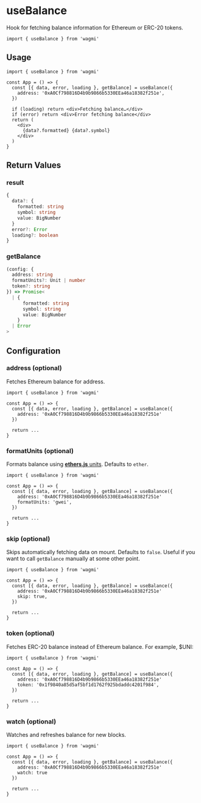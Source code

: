 # useBalance

Hook for fetching balance information for Ethereum or ERC-20 tokens.

```tsx
import { useBalance } from 'wagmi'
```

## Usage

```tsx
import { useBalance } from 'wagmi'

const App = () => {
  const [{ data, error, loading }, getBalance] = useBalance({
    address: '0xA0Cf798816D4b9b9866b5330EEa46a18382f251e',
  })

  if (loading) return <div>Fetching balance…</div>
  if (error) return <div>Error fetching balance</div>
  return (
    <div>
      {data?.formatted} {data?.symbol}
    </div>
  )
}
```

## Return Values

### result

```ts
{
  data?: {
    formatted: string
    symbol: string
    value: BigNumber
  }
  error?: Error
  loading?: boolean
}
```

### getBalance

```ts
(config: {
  address: string
  formatUnits?: Unit | number
  token?: string
}) => Promise<
  | {
      formatted: string
      symbol: string
      value: BigNumber
    }
  | Error
>
```

## Configuration

### address (optional)

Fetches Ethereum balance for address.

```tsx highlight='5'
import { useBalance } from 'wagmi'

const App = () => {
  const [{ data, error, loading }, getBalance] = useBalance({
    address: '0xA0Cf798816D4b9b9866b5330EEa46a18382f251e'
  })

  return ...
}
```

### formatUnits (optional)

Formats balance using [**ethers.js** units](https://docs.ethers.io/v5/api/utils/display-logic/#display-logic--units). Defaults to `ether`.

```tsx highlight='6'
import { useBalance } from 'wagmi'

const App = () => {
  const [{ data, error, loading }, getBalance] = useBalance({
    address: '0xA0Cf798816D4b9b9866b5330EEa46a18382f251e'
    formatUnits: 'gwei',
  })

  return ...
}
```

### skip (optional)

Skips automatically fetching data on mount. Defaults to `false`. Useful if you want to call `getBalance` manually at some other point.

```tsx highlight='6'
import { useBalance } from 'wagmi'

const App = () => {
  const [{ data, error, loading }, getBalance] = useBalance({
    address: '0xA0Cf798816D4b9b9866b5330EEa46a18382f251e'
    skip: true,
  })

  return ...
}
```

### token (optional)

Fetches ERC-20 balance instead of Ethereum balance. For example, $UNI:

```tsx highlight='6'
import { useBalance } from 'wagmi'

const App = () => {
  const [{ data, error, loading }, getBalance] = useBalance({
    address: '0xA0Cf798816D4b9b9866b5330EEa46a18382f251e'
    token: '0x1f9840a85d5af5bf1d1762f925bdaddc4201f984',
  })

  return ...
}
```

### watch (optional)

Watches and refreshes balance for new blocks.

```tsx highlight='6'
import { useBalance } from 'wagmi'

const App = () => {
  const [{ data, error, loading }, getBalance] = useBalance({
    address: '0xA0Cf798816D4b9b9866b5330EEa46a18382f251e'
    watch: true
  })

  return ...
}
```
